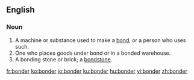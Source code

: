 {{also|bönder}}
==English==

===Noun===
{{en-noun}}

# A machine or substance used to make a [[bond]], or a person who uses such.
# One who places goods under bond or in a bonded warehouse.
# A bonding stone or brick; a [[bondstone]].

[[fr:bonder]]
[[ko:bonder]]
[[io:bonder]]
[[ku:bonder]]
[[hu:bonder]]
[[vi:bonder]]
[[zh:bonder]]